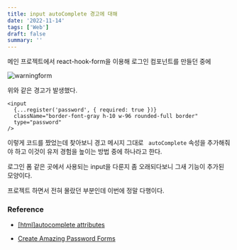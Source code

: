 ```yaml
---
title: input autoComplete 경고에 대해
date: '2022-11-14'
tags: ['Web']
draft: false
summary: ''
---
```


메인 프로젝트에서 react-hook-form을 이용해 로그인 컴포넌트를 만들던 중에

![warningform](/static/images/warningform.png)

위와 같은 경고가 발생했다.

```tsx
<input
  {...register('password', { required: true })}
  className="border-font-gray h-10 w-96 rounded-full border"
  type="password"
/>
```

이렇게 코드를 짰었는데 찾아보니 경고 메시지 그대로 ` autoComplete` 속성을 추가해줘야 하고 이것이 유저 경험을 높이는 방법 중에 하나라고 한다.

로그인 폼 같은 곳에서 사용되는 input을 다룬지 좀 오래되다보니 그새 기능이 추가된 모양이다.

프로젝트 하면서 전혀 몰랐던 부분인데 이번에 정말 다행이다.

### Reference

- <a href="https://velog.io/@tjdgus0528/autocomplete-attributes">[html]autocomplete attributes</a>

- <a href="https://www.chromium.org/developers/design-documents/create-amazing-password-forms/">
    Create Amazing Password Forms
  </a>
